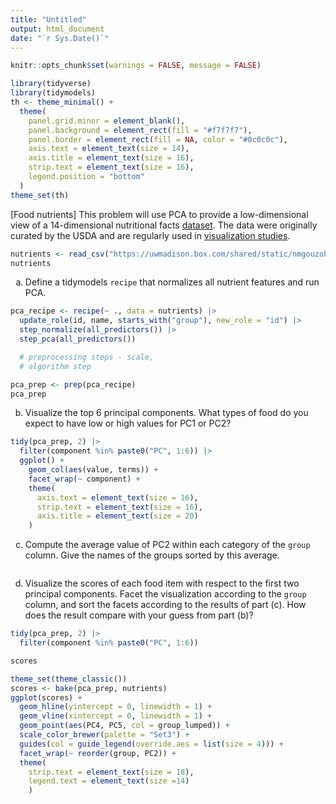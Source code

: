 ```yaml
---
title: "Untitled"
output: html_document
date: "`r Sys.Date()`"
---
```


```r
knitr::opts_chunk$set(warnings = FALSE, message = FALSE)
```

```r
library(tidyverse)
library(tidymodels)
th <- theme_minimal() + 
  theme(
    panel.grid.minor = element_blank(),
    panel.background = element_rect(fill = "#f7f7f7"),
    panel.border = element_rect(fill = NA, color = "#0c0c0c"),
    axis.text = element_text(size = 14),
    axis.title = element_text(size = 16),
    strip.text = element_text(size = 16),
    legend.position = "bottom"
  )
theme_set(th)
```

[Food nutrients] This problem will use PCA to provide a low-dimensional view
of a 14-dimensional nutritional facts
[dataset](https://uwmadison.box.com/shared/static/nmgouzobq5367aex45pnbzgkhm7sur63.csv).
The data were originally curated by the USDA and are regularly used in
[visualization studies](http://bl.ocks.org/syntagmatic/raw/3150059/).
    
```r
nutrients <- read_csv("https://uwmadison.box.com/shared/static/nmgouzobq5367aex45pnbzgkhm7sur63.csv")
nutrients
```
    
a. Define a tidymodels `recipe` that normalizes all nutrient features and run PCA.

```r
pca_recipe <- recipe(~ ., data = nutrients) |>
  update_role(id, name, starts_with("group"), new_role = "id") |>
  step_normalize(all_predictors()) |>
  step_pca(all_predictors())

  # preprocessing steps - scale, 
  # algorithm step

pca_prep <- prep(pca_recipe)
pca_prep
```

b. Visualize the top 6 principal components. What types of food do you expect to
have low or high values for PC1 or PC2?

```r
tidy(pca_prep, 2) |>
  filter(component %in% paste0("PC", 1:6)) |>
  ggplot() +
    geom_col(aes(value, terms)) +
    facet_wrap(~ component) +
    theme(
      axis.text = element_text(size = 16),
      strip.text = element_text(size = 16),
      axis.title = element_text(size = 20)
    )

```

c. Compute the average value of PC2 within each category of the `group` column.
Give the names of the groups sorted by this average.

```r
```

d. Visualize the scores of each food item with respect to the first two
principal components. Facet the visualization according to the `group` column,
and sort the facets according to the results of part (c). How does the result
compare with your guess from part (b)?

```r
tidy(pca_prep, 2) |>
  filter(component %in% paste0("PC", 1:6)) 

scores
```

```r
theme_set(theme_classic())
scores <- bake(pca_prep, nutrients)
ggplot(scores) +
  geom_hline(yintercept = 0, linewidth = 1) +
  geom_vline(xintercept = 0, linewidth = 1) +
  geom_point(aes(PC4, PC5, col = group_lumped)) +
  scale_color_brewer(palette = "Set3") +
  guides(col = guide_legend(override.aes = list(size = 4))) +
  facet_wrap(~ reorder(group, PC2)) +
  theme(
    strip.text = element_text(size = 18),
    legend.text = element_text(size =14)
    )
```
